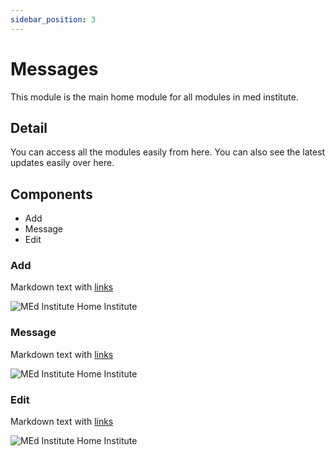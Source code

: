 ```yaml
---
sidebar_position: 3
---
```


# Messages

This module is the main home module for all modules in med institute. 

## Detail

You can access all the modules easily from here. You can also see the latest updates easily over here. 

## Components

  - Add
  - Message
  - Edit

### Add

Markdown text with [links](./hello.md)

![MEd Institute Home Institute](/img/medinsthomeinst.png)

### Message

Markdown text with [links](./hello.md)

![MEd Institute Home Institute](/img/medinsthomeinst.png)

### Edit

Markdown text with [links](./hello.md)

![MEd Institute Home Institute](/img/medinsthomeinst.png)
